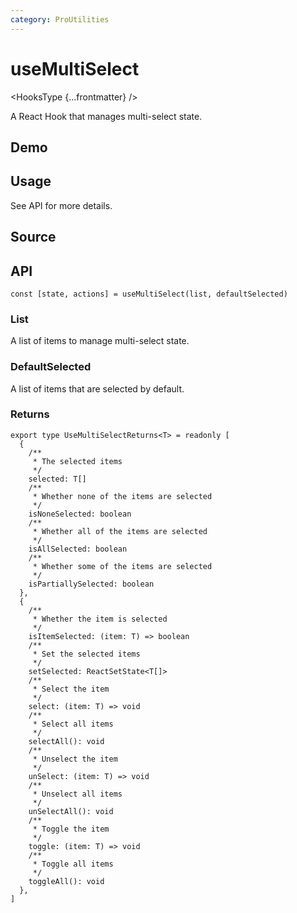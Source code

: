 ```yaml
---
category: ProUtilities
---
```


# useMultiSelect


<HooksType {...frontmatter} />

A React Hook that manages multi-select state.

## Demo


<App />

## Usage

See API for more details.

## Source


<Source />

## API

```tsx
const [state, actions] = useMultiSelect(list, defaultSelected)
```

### List

A list of items to manage multi-select state.

### DefaultSelected

A list of items that are selected by default.

### Returns

```tsx
export type UseMultiSelectReturns<T> = readonly [
  {
    /**
     * The selected items
     */
    selected: T[]
    /**
     * Whether none of the items are selected
     */
    isNoneSelected: boolean
    /**
     * Whether all of the items are selected
     */
    isAllSelected: boolean
    /**
     * Whether some of the items are selected
     */
    isPartiallySelected: boolean
  },
  {
    /**
     * Whether the item is selected
     */
    isItemSelected: (item: T) => boolean
    /**
     * Set the selected items
     */
    setSelected: ReactSetState<T[]>
    /**
     * Select the item
     */
    select: (item: T) => void
    /**
     * Select all items
     */
    selectAll(): void
    /**
     * Unselect the item
     */
    unSelect: (item: T) => void
    /**
     * Unselect all items
     */
    unSelectAll(): void
    /**
     * Toggle the item
     */
    toggle: (item: T) => void
    /**
     * Toggle all items
     */
    toggleAll(): void
  },
]
```
